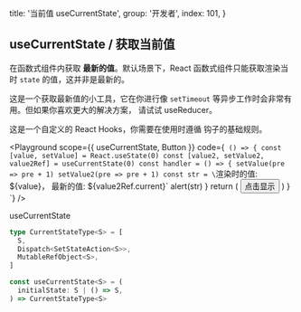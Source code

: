 
  title: '当前值 useCurrentState',
  group: '开发者',
  index: 101,
}

## useCurrentState / 获取当前值

在函数式组件内获取 **最新的值**。默认场景下，React 函数式组件只能获取渲染当时 `state` 的值，这并非是最新的。

这是一个获取最新值的小工具，它在你进行像 `setTimeout` 等异步工作时会非常有用。但如果你喜欢更大的解决方案，
请试试 <Link target="_blank" color href="https://reactjs.org/docs/hooks-reference.html#usereducer">useReducer</Link>。

这是一个自定义的 React Hooks，你需要在使用时遵循 <Link target="_blank" color href="https://reactjs.org/docs/hooks-rules.html">钩子的基础规则</Link>。

<Playground
  scope={{ useCurrentState, Button }}
  code={`
() => {
  const [value, setValue] = React.useState(0)
  const [value2, setValue2, value2Ref] = useCurrentState(0)
  const handler = () => {
    setValue(pre => pre + 1)
    setValue2(pre => pre + 1)
    const str = \`渲染时的值: \${value}， 最新的值: \${value2Ref.current}\`
    alert(str)
  }
  return (
    <Button scale={0.5} auto onClick={handler}>点击显示</Button>
  )
}
`}
/>

<Attributes edit="/pages/zh-cn/hooks/use-current-state.mdx">
<Attributes.Title>useCurrentState</Attributes.Title>

```ts
type CurrentStateType<S> = [
  S,
  Dispatch<SetStateAction<S>>,
  MutableRefObject<S>,
]

const useCurrentState<S> = (
  initialState: S | () => S,
) => CurrentStateType<S>
```

</Attributes>

